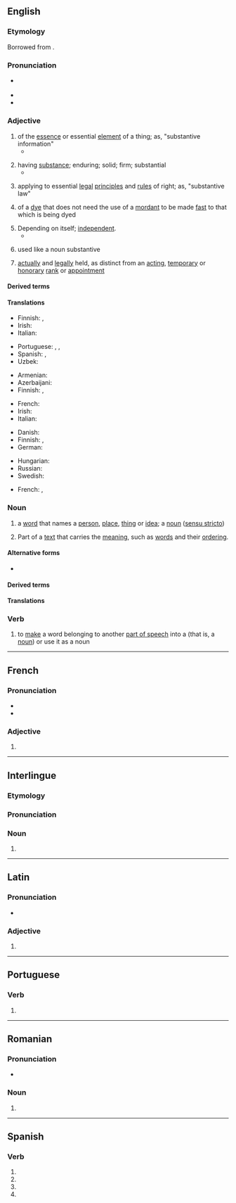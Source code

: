 {{also|Substantive|substantivé}}
==English==

===Etymology===
Borrowed from {{bor|en|fro|substantif}}.

===Pronunciation===
* {{a|US}} {{IPA|en|/ˈsʌbstəntɪv/|/səbˈstæntɪv/}}
* {{audio|en|LL-Q1860 (eng)-Vealhurl-substantive.wav|Audio (UK)}}
* {{audio|en|LL-Q1860 (eng)-Vealhurl-substantive2.wav|Audio (UK)}}

===Adjective===
{{en-adj}}

# of the [[essence]] or essential [[element]] of a thing; as, "substantive information"
#* {{quote-journal|en|date=6 October 2012|magazine=The Economist|url=http://www.economist.com/node/21564222|title=The first presidential debate: Back in the centre, back in the game|passage=In one sense the first debate achieved the worst of all worlds: it managed to be technical, even dull, without being '''substantive''' or especially honest.}}
#: {{syn|en|essential|in essence}}
# having [[substance]]; enduring; solid; firm; substantial
#* {{quote-book|en|year=1836|origyear=1829|title=Literary Remains of the Late William Hazlitt|chapter=Definition of wit|page=19|author={{w|William Hazlitt}}|passage=Once more then, strength and magnitude are qualities which impress the imagination in a powerful and '''substantive''' manner;|url=https://books.google.com/books?id=wTbQAAAAMAAJ&pg=PA19}}
#: {{syn|en|meaty|substantial}}
#: {{ant|en|superficial}}
# {{senseid|en|legal rights}}{{lb|en|law}} applying to essential [[legal]] [[principle]]s and [[rule]]s of right; as, "substantive law"
#: {{ant|en|adjective|procedural}}
# {{lb|en|chemistry}} of a [[dye]] that does not need the use of a [[mordant]] to be made [[fast]] to that which is being dyed
#: {{ant|en|adjective}}
# Depending on itself; [[independent]].
#* {{quote-book|en|year=1765|origyear=1627|author={{w|Francis Bacon}}|chapter=New Atlantis|title=The Works of Francis Bacon|page=356|passage=He therefore taking into consideration, how sufficient and '''substantive''' this land was to maintain itself without any aid at all of the foreigner,|url=https://books.google.com/books?id=H3U8VYy7e1YC&pg=PA356}}
# {{lb|en|grammar}} used like a noun substantive
#: {{syn|en|substantival}}
# {{lb|en|military|of a rank or appointment}} [[actually]] and [[legally]] held, as distinct from an [[acting]], [[temporary]] or [[honorary]] [[rank]] or [[appointment]]

====Derived terms====
{{der3|en
|substantive law
|substantively
|substantive verb
}}

====Translations====
{{trans-top|of the essence or essential element of a thing}}
* Finnish: {{t+|fi|oleellinen}}, {{t+|fi|olennainen}}
* Irish: {{t|ga|ábhartha}}
* Italian: {{t+|it|essenziale}}
{{trans-mid}}
* Portuguese: {{t+|pt|substantivo}}, {{t+|pt|substancial}}, {{t+|pt|essencial}}
* Spanish: {{t+|es|sustantivo}}, {{t|es|sustancial}}
* Uzbek: {{t+|uz|ot}}
{{trans-bottom}}

{{trans-top|having substance and prompting thought}}
* Armenian: {{t|hy|բովանդակային}}
* Azerbaijani: {{t|az|dolğun}}
* Finnish: {{t+|fi|oleellinen}}, {{t+|fi|olennainen}}
{{trans-mid}}
* French: {{t+|fr|substantif}}
* Irish: {{t|ga|ábhartha}}
* Italian: {{t+|it|sostanziale}}
{{trans-bottom}}

{{trans-top|law: applying to essential legal principles}}
* Danish: {{t-needed|da}}
* Finnish: {{t+|fi|aineellinen}}, {{t|fi|aineellisoikeudellinen}}
* German: {{t+|de|materiell}}
{{trans-mid}}
* Hungarian: {{t+|hu|érdemi}}
* Russian: {{t+|ru|материа́льный}}
* Swedish: {{t-needed|sv}}
{{trans-bottom}}

{{trans-top|independent}}
{{trans-mid}}
{{trans-bottom}}

{{trans-top|of a dye that does not need the use of a mordant}}
* French: {{t+|fr|direct}}, {{t+|fr|substantif}}
{{trans-mid}}
{{trans-bottom}}

{{trans-see|substantival}}

{{trans-top|military: actually and legally held}}
{{trans-mid}}
{{trans-bottom}}

===Noun===
{{en-noun}}

# {{senseid|en|noun}} {{lb|en|grammar}} a [[word]] that names a [[person]], [[place]], [[thing]] or [[idea]]; a [[noun]] ([[sensu stricto]]) {{defdate|from 16th c.}}
#: {{syn|en|noun|q1=sensu stricto|noun substantive}}
#: {{hyper|en|noun|q1=sensu lato}}
# Part of a [[text]] that carries the [[meaning]], such as [[word]]s and their [[ordering]].
#: {{cot|en|accidental}}

====Alternative forms====
* {{alter|en|subst.||abbreviation used in lexicography and grammar}}

====Derived terms====
{{der3|en
|substantival
|substantivally
|[[substantivise]]/[[substantivize]]
}}

====Translations====
{{trans-see|noun}}

===Verb===
{{en-verb}}

# {{senseid|en|verb}} {{lb|en|grammar|very rare}} to [[make]] a word belonging to another [[part of speech]] into a {{l|en|substantive|id=noun}} (that is, a [[noun]]) or use it as a noun
#: {{syn|en|substantivize|nominalize}}

{{topics|en|Nouns|Parts of speech}}

----

==French==

===Pronunciation===
* {{fr-IPA}}
* {{homophones|fr|substantives}}

===Adjective===
{{head|fr|adjective form}}

# {{feminine singular of|fr|substantif}}

----

==Interlingue==

===Etymology===
{{rfe|ie}}

===Pronunciation===
{{rfp|ie}}

===Noun===
{{ie-noun}}

# {{l|en|noun}}

----

==Latin==

===Pronunciation===
* {{la-IPA|substantīve}}

===Adjective===
{{la-adj-form|substantīve}}

# {{inflection of|la|substantīvus||voc|m|s}}

----

==Portuguese==

===Verb===
{{head|pt|verb form}}

# {{pt-verb-form-of|substantivar}}

----

==Romanian==

===Pronunciation===
* {{IPA|ro|[sub.stanˈti.ve]}}

===Noun===
{{head|ro|noun form}}

# {{plural of|ro|substantiv}}

----

==Spanish==

===Verb===
{{head|es|verb form}}

# {{es-verb form of|substantivar|ending=-ar|mood=subjunctive|tense=present|number=s|person=1}}
# {{es-verb form of|substantivar|ending=-ar|mood=subjunctive|tense=present|number=s|person=2|formal=y}}
# {{es-verb form of|substantivar|ending=-ar|mood=subjunctive|tense=present|number=s|person=3}}
# {{es-verb form of|substantivar|ending=-ar|mood=imperative|number=s|person=2|formal=y|sense=affirmative}}